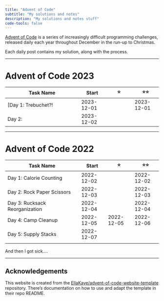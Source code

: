 ```yaml
---
title: "Advent of Code"
subtitle: "My solutions and notes"
description: "My solutions and notes stuff"
code-tools: false
---
```


[Advent of Code](https://adventofcode.com) is a series of increasingly difficult programming challenges, released daily each year throughout December in the run-up to Christmas.


Each daily post contains my solution, along with the process. 

------

# Advent of Code 2023

| Task Name                      | Start      | ⭐         | ⭐⭐       |
|--------------------------------|------------|------------|------------|
| [Day 1: Trebuchet?!             | 2023-12-01 |            | 2023-12-01 |
| Day 2:             | 2023-12-02 |            |  |



------


# Advent of Code 2022

| Task Name                      | Start      | ⭐         | ⭐⭐       |
|--------------------------------|------------|------------|------------|
| Day 1: Calorie Counting        | 2022-12-02 |            | 2022-12-02 |
| Day 2: Rock Paper Scissors     | 2022-12-03 |            | 2022-12-03 |
| Day 3: Rucksack Reorganization | 2022-12-04 |            | 2022-12-04 |
| Day 4: Camp Cleanup            | 2022-12-05 | 2022-12-05 | 2022-12-06 |
| Day 5: Supply Stacks           | 2022-12-07 |            |            |
|                                |            |            |            |

And then I got sick.... 

----


::: {.callout-tip}
## Acknowledgements  

This website is created from the [EllaKaye/advent-of-code-website-template](https://github.com/EllaKaye/advent-of-code-website-template) repository. There’s documentation on how to use and adapt the template in their repo README.

:::
